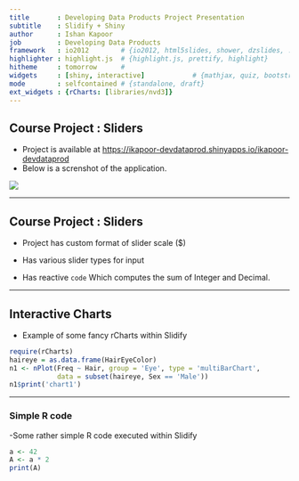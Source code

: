 ```yaml
---
title       : Developing Data Products Project Presentation
subtitle    : Slidify + Shiny
author      : Ishan Kapoor
job         : Developing Data Products
framework   : io2012        # {io2012, html5slides, shower, dzslides, ...}
highlighter : highlight.js  # {highlight.js, prettify, highlight}
hitheme     : tomorrow      # 
widgets     : [shiny, interactive]            # {mathjax, quiz, bootstrap}
mode        : selfcontained # {standalone, draft}
ext_widgets : {rCharts: [libraries/nvd3]}
---
```



## Course Project : Sliders

- Project is available at [https://ikapoor-devdataprod.shinyapps.io/ikapoor-devdataprod](https://ikapoor-devdataprod.shinyapps.io/ikapoor-devdataprod)
- Below is a screnshot of the application.

<img src=project.jpg></img>

---

## Course Project : Sliders


  
  - Project has custom format of slider scale ($)

  - Has various slider types for input

  - Has reactive <code>code</code> Which computes the sum of Integer and Decimal.

---


## Interactive Charts

- Example of some fancy rCharts within Slidify

```r
require(rCharts)
haireye = as.data.frame(HairEyeColor)
n1 <- nPlot(Freq ~ Hair, group = 'Eye', type = 'multiBarChart',
            data = subset(haireye, Sex == 'Male'))
n1$print('chart1')
```

---

### Simple R code

-Some rather simple R code executed within Slidify


```r
a <- 42
A <- a * 2
print(A)
```





